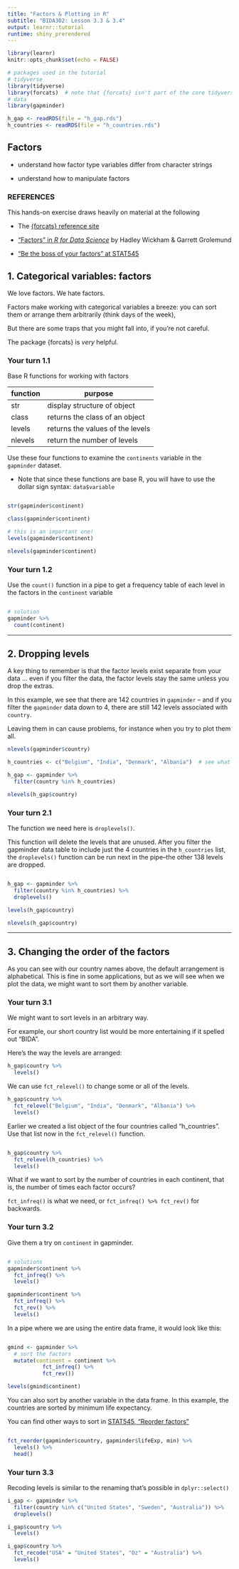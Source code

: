 ```yaml
---
title: "Factors & Plotting in R"
subtitle: "BIDA302: Lesson 3.3 & 3.4"
output: learnr::tutorial
runtime: shiny_prerendered
---
```



<!-- This file by Martin Monkman is licensed under a Creative Commons Attribution 4.0 International License. 

Some of these examples are modified from http://euclid.psych.yorku.ca/www/psy6135/tutorials/gapminder.html. Thanks Michael!

-->


```r
library(learnr)
knitr::opts_chunk$set(echo = FALSE)

# packages used in the tutorial
# tidyverse
library(tidyverse)
library(forcats)  # note that {forcats} isn't part of the core tidyverse so has to be loaded explicitly
# data
library(gapminder)

h_gap <- readRDS(file = "h_gap.rds")
h_countries <- readRDS(file = "h_countries.rds")


```


## Factors

* understand how factor type variables differ from character strings

* understand how to manipulate factors


### REFERENCES

This hands-on exercise draws heavily on material at the following 

* The [{forcats} reference site](https://forcats.tidyverse.org/)

* ["Factors" in _R for Data Science_](https://r4ds.had.co.nz/factors.html) by Hadley Wickham & Garrett Grolemund

* ["Be the boss of your factors" at STAT545](https://stat545.com/factors-boss.html)





## 1. Categorical variables: factors

We love factors. We hate factors. 

Factors make working with categorical variables a breeze: you can sort them or arrange them arbitrarily (think days of the week), 

But there are some traps that you might fall into, if you're not careful.

The package {forcats} is _very_ helpful. 


### Your turn 1.1

Base R functions for working with factors

| function | purpose |
| ---- | ---- |
| str | display structure of object |
| class | returns the class of an object |
| levels | returns the values of the levels |
| nlevels | return the number of levels |


Use these four functions to examine the `continents` variable in the `gapminder` dataset.

* Note that since these functions are base R, you will have to use the dollar sign syntax: `data$variable`



```r

```

```r

str(gapminder$continent)

class(gapminder$continent)

# this is an important one!
levels(gapminder$continent)

nlevels(gapminder$continent)


```


### Your turn 1.2

Use the `count()` function in a pipe to get a frequency table of each level in the factors in the `continent` variable

```r

```

```r
# solution
gapminder %>%
  count(continent)

```

***

## 2. Dropping levels

A key thing to remember is that the factor levels exist separate from your data ... even if you filter the data, the factor levels stay the same unless you drop the extras.

In this example, we see that there are 142 countries in `gapminder` -- and if you filter the `gapminder` data down to 4, there are still 142 levels associated with `country`.

Leaving them in can cause problems, for instance when you try to plot them all.


```r

nlevels(gapminder$country)

h_countries <- c("Belgium", "India", "Denmark", "Albania")  # see what I did there?

h_gap <- gapminder %>%
  filter(country %in% h_countries)

nlevels(h_gap$country)


```

<!--
saveRDS(h_gap, file = "tutorials/BIDA302_solutions/hands-on_3_3/h_gap.rds")
saveRDS(h_countries, file = "tutorials/BIDA302_solutions/hands-on_3_3/h_countries.rds")
h_gap <- readRDS(file = "h_gap.rds")
h_countries <- readRDS(file = "h_countries.rds")
-->



### Your turn 2.1

The function we need here is `droplevels()`.

This function will delete the levels that are unused. After you filter the gapminder data table to include just the 4 countries in the `h_countries` list, the `droplevels()` function can be run next in the pipe--the other 138 levels are dropped. 


```r

```

```r

h_gap <- gapminder %>%
  filter(country %in% h_countries) %>% 
  droplevels()

levels(h_gap$country)

nlevels(h_gap$country)


```



***

## 3. Changing the order of the factors

As you can see with our country names above, the default arrangement is alphabetical. This is fine in some applications, but as we will see when we plot the data, we might want to sort them by another variable.



### Your turn 3.1

We might want to sort levels in an arbitrary way. 

For example, our short country list would be more entertaining if it spelled out "BIDA".

Here's the way the levels are arranged:

```r

h_gap$country %>% 
  levels()

```

We can use `fct_relevel()` to change some or all of the levels.

```r

h_gap$country %>%
  fct_relevel("Belgium", "India", "Denmark", "Albania") %>% 
  levels()

```

Earlier we created a list object of the four countries called "h_countries". Use that list now in the `fct_relevel()` function.


```r

```

```r

h_gap$country %>%
  fct_relevel(h_countries) %>% 
  levels()

```


What if we want to sort by the number of countries in each continent, that is, the number of times each factor occurs?

`fct_infreq()` is what we need, or `fct_infreq() %>% fct_rev()` for backwards.

### Your turn 3.2

Give them a try on `continent` in gapminder.

```r

```

```r
# solutions
gapminder$continent %>%
  fct_infreq() %>%
  levels()

gapminder$continent %>%
  fct_infreq() %>%
  fct_rev() %>%
  levels()


```

In a pipe where we are using the entire data frame, it would look like this:

```r

```

```r

gmind <- gapminder %>%
  # sort the factors
  mutate(continent = continent %>% 
           fct_infreq() %>% 
           fct_rev()) 

levels(gmind$continent)

```


You can also sort by another variable in the data frame. In this example, the countries are sorted by minimum life expectancy.

You can find other ways to sort in [STAT545, "Reorder factors"](https://stat545.com/factors-boss.html#reorder-factors)

```r

```

```r

fct_reorder(gapminder$country, gapminder$lifeExp, min) %>%
  levels() %>%
  head()


```



### Your turn 3.3

Recoding levels is similar to the renaming that's possible in `dplyr::select()`

```r

i_gap <- gapminder %>% 
  filter(country %in% c("United States", "Sweden", "Australia")) %>% 
  droplevels()

i_gap$country %>% 
  levels()

i_gap$country %>%
  fct_recode("USA" = "United States", "Oz" = "Australia") %>% 
  levels()

```



